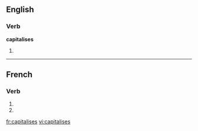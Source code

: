 {{also|capitalisés}}
==English==

===Verb===
'''capitalises'''

# {{third-person singular of|[[capitalise]]}}

----

==French==

===Verb===
{{fr-verb-form}}

# {{form of|[[second-person|Second-person]] [[singular]] [[present indicative]]|capitaliser|lang=French}}
# {{form of|Second-person singular [[present subjunctive]]|capitaliser |lang=French}}

[[fr:capitalises]]
[[vi:capitalises]]
